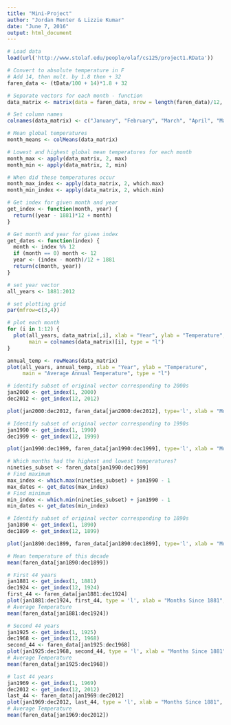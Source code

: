 ```yaml
---
title: "Mini-Project"
author: "Jordan Menter & Lizzie Kumar"
date: "June 7, 2016"
output: html_document
---
```


```r
# Load data
load(url('http://www.stolaf.edu/people/olaf/cs125/project1.RData'))

# Convert to absolute temperature in F
# Add 14, then mult. by 1.8 then + 32
faren_data <- (tData/100 + 14)*1.8 + 32

```

```r
# Separate vectors for each month - function
data_matrix <- matrix(data = faren_data, nrow = length(faren_data)/12, ncol = 12, byrow = TRUE)

# Set column names
colnames(data_matrix) <- c("January", "February", "March", "April", "May", "June", "July", "August", "September", "October", "November", "December")

# Mean global temperatures
month_means <- colMeans(data_matrix)

# Lowest and highest global mean temperatures for each month
month_max <- apply(data_matrix, 2, max)
month_min <- apply(data_matrix, 2, min)

# When did these temperatures occur
month_max_index <- apply(data_matrix, 2, which.max)
month_min_index <- apply(data_matrix, 2, which.min)
```

```r
# Get index for given month and year
get_index <- function(month, year) {
  return((year - 1881)*12 + month)
}

# Get month and year for given index
get_dates <- function(index) {
  month <- index %% 12
  if (month == 0) month <- 12
  year <- (index - month)/12 + 1881
  return(c(month, year))
}
```

``` r
# set year vector
all_years <- 1881:2012

# set plotting grid
par(mfrow=c(3,4))

# plot each month
for (i in 1:12) {
  plot(all_years, data_matrix[,i], xlab = "Year", ylab = "Temperature",
       main = colnames(data_matrix)[i], type = "l")
}
```

```r
annual_temp <- rowMeans(data_matrix)
plot(all_years, annual_temp, xlab = "Year", ylab = "Temperature",
     main = "Average Annual Temperature", type = "l")
```

```r
# identify subset of original vector corresponding to 2000s
jan2000 <- get_index(1, 2000)
dec2012 <- get_index(12, 2012)

plot(jan2000:dec2012, faren_data[jan2000:dec2012], type='l', xlab = "Months Since 1881", ylab = "Temperature", main = "2000s Average Monthly Temperature")
```

```r
# Identify subset of original vector corresponding to 1990s
jan1990 <- get_index(1, 1990)
dec1999 <- get_index(12, 1999)

plot(jan1990:dec1999, faren_data[jan1990:dec1999], type='l', xlab = "Months Since 1881", ylab = "Temperature", main = "1990s Average Monthly Temperature")

# Which months had the highest and lowest temperatures?
nineties_subset <- faren_data[jan1990:dec1999]
# Find maximum
max_index <- which.max(nineties_subset) + jan1990 - 1
max_dates <- get_dates(max_index)
# Find minimum
min_index <- which.min(nineties_subset) + jan1990 - 1
min_dates <- get_dates(min_index)
```

```r
# Identify subset of original vector corresponding to 1890s
jan1890 <- get_index(1, 1890)
dec1899 <- get_index(12, 1899)

plot(jan1890:dec1899, faren_data[jan1890:dec1899], type='l', xlab = "Months Since 1881", ylab = "Temperature", main = "1890s Average Monthly Temperature")

# Mean temperature of this decade
mean(faren_data[jan1890:dec1899])
```

```r
# First 44 years
jan1881 <- get_index(1, 1881)
dec1924 <- get_index(12, 1924)
first_44 <- faren_data[jan1881:dec1924]
plot(jan1881:dec1924, first_44, type = 'l', xlab = "Months Since 1881", ylab = "Temperature", main = "Monthly Avg. Temp. - First 44 Years")
# Average Temperature
mean(faren_data[jan1881:dec1924])

# Second 44 years
jan1925 <- get_index(1, 1925)
dec1968 <- get_index(12, 1968)
second_44 <- faren_data[jan1925:dec1968]
plot(jan1925:dec1968, second_44, type = 'l', xlab = "Months Since 1881", ylab = "Temperature", main = "Monthly Avg. Temp. - Second 44 Years")
# Average Temperature
mean(faren_data[jan1925:dec1968])

# last 44 years
jan1969 <- get_index(1, 1969)
dec2012 <- get_index(12, 2012)
last_44 <- faren_data[jan1969:dec2012]
plot(jan1969:dec2012, last_44, type = 'l', xlab = "Months Since 1881", ylab = "Temperature", main = "Monthly Avg. Temp. - Last 44 Years")
# Average Temperature
mean(faren_data[jan1969:dec2012])

```

